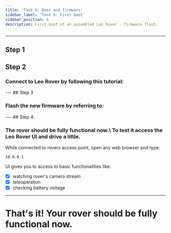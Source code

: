 ```yaml
---
title: 'Task 6: Boot and firmware'
sidebar_label: 'Task 6: First boot'
sidebar_position: 6
description: First boot of an assembled Leo Rover - firmware flash.
---
```

---
## Step 1
<ImageZoom
  loading="eager"
  src="/img/robots/leo/manuals/boot-and-firmware/boot-and-firmware-1.webp"
  width="1200"
  height="802"
/>
---
## Step 2

<h3>
  Connect to Leo Rover by following this tutorial:
</h3>



<LinkButton docId="leo-rover/guides/connect-to-rover-ap" />
---
## Step 3

<h3>Flash the new firmware by referring to:</h3>

<LinkButton docId="leo-rover/guides/firmware-update" />
---
## Step 4: 

<h3>The rover should be fully functional now.\
To test it access the Leo Rover UI and drive a little.</h3>

While connected to rovers access point, open any web browser and type:

```
10.0.0.1
```

<ImageZoom
  src="/img/robots/leo/getting-started/leo-ui.webp"
  width="1888"
  height="1080"
/>

UI gives you to access to basic functionalities like:
- [x] watching rover's camera stream 
- [x] teleoperation
- [x] checking battery voltage
---
<h1> That's it! Your rover should be fully functional now.</h1>

